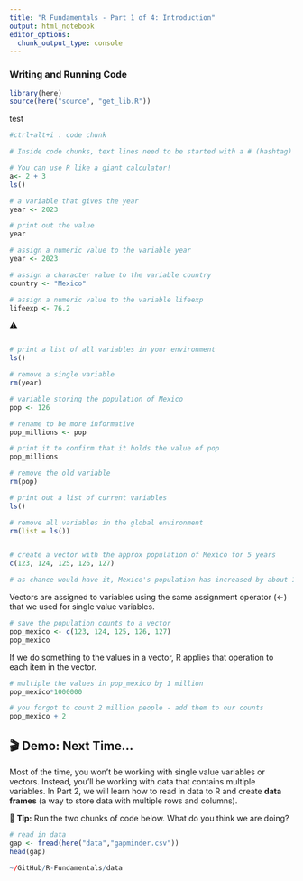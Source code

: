 ```yaml
---
title: "R Fundamentals - Part 1 of 4: Introduction"
output: html_notebook
editor_options: 
  chunk_output_type: console
---
```


### Writing and Running Code
```r
library(here)
source(here("source", "get_lib.R"))
```

test
```r
#ctrl+alt+i : code chunk

# Inside code chunks, text lines need to be started with a # (hashtag)

# You can use R like a giant calculator! 
a<- 2 + 3
ls()
```





```r
# a variable that gives the year 
year <- 2023

# print out the value
year
```



```r
# assign a numeric value to the variable year
year <- 2023

# assign a character value to the variable country
country <- "Mexico"

# assign a numeric value to the variable lifeexp
lifeexp <- 76.2

```

⚠
```r



```


```r
# print a list of all variables in your environment
ls()
```


```r

# remove a single variable
rm(year)


```



```r
# variable storing the population of Mexico
pop <- 126

# rename to be more informative
pop_millions <- pop

# print it to confirm that it holds the value of pop
pop_millions

# remove the old variable
rm(pop)

# print out a list of current variables
ls()

# remove all variables in the global environment
rm(list = ls())
```


```r



```


```r
# create a vector with the approx population of Mexico for 5 years  
c(123, 124, 125, 126, 127)

# as chance would have it, Mexico's population has increased by about 1 million each year from 2018 to 2022
```

Vectors are assigned to variables using the same assignment operator (\<-) that we used for single value variables.

```r
# save the population counts to a vector
pop_mexico <- c(123, 124, 125, 126, 127)
pop_mexico
```

If we do something to the values in a vector, R applies that operation to each item in the vector.

```r
# multiple the values in pop_mexico by 1 million
pop_mexico*1000000

# you forgot to count 2 million people - add them to our counts
pop_mexico + 2
```

## 🎬 **Demo**: Next Time...

Most of the time, you won't be working with single value variables or vectors. Instead, you'll be working with data that contains multiple variables. In Part 2, we will learn how to read in data to R and create **data frames** (a way to store data with multiple rows and columns).

🔔 **Tip:** Run the two chunks of code below. What do you think we are doing?

```r
# read in data
gap <- fread(here("data","gapminder.csv"))
head(gap)

~/GitHub/R-Fundamentals/data

```
